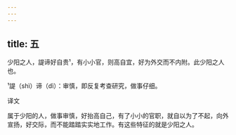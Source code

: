 ```yaml
---
---
---
```

title: 五
---




少阳之人，諟谛好自贵¹，有小小官，则高自宜，好为外交而不内附。此少阳之人也。

¹諟（shì）谛（dì）：审慎，即反复考查研究，做事仔细。

译文

属于少阳的人，做事审慎，好抬高自己，有了小小的官职，就自以为了不起，向外宣扬，好交际，而不能踏踏实实地工作。有这些特征的就是少阳之人。